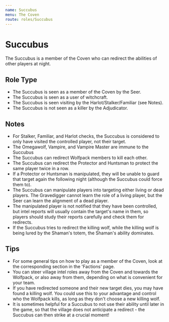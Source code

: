 ```yaml
---
name: Succubus
menu: The Coven
route: roles/Succubus
---
```


# Succubus

The Succubus is a member of the Coven who can redirect the abilities of other players at night.

## Role Type

- The Succubus is seen as a member of the Coven by the Seer.
- The Succubus is seen as a user of witchcraft.
- The Succubus is seen visiting by the Harlot/Stalker/Familiar (see Notes).
- The Succubus is not seen as a killer by the Adjudicator.

## Notes

- For Stalker, Familiar, and Harlot checks, the Succubus is considered to only have visited the controlled player, not their target.
- The Omegawolf, Vampire, and Vampire Master are immune to the Succubus
- The Succubus can redirect Wolfpack members to kill each other.
- The Succubus can redirect the Protector and Huntsman to protect the same player twice in a row.
- If a Protector or Huntsman is manipulated, they will be unable to guard that target again the following night (although the Succubus could force them to).
- The Succubus can manipulate players into targeting either living or dead players. The Gravedigger cannot learn the role of a living player, but the Seer can learn the alignment of a dead player.
- The manipulated player is not notified that they have been controlled, but intel reports will usually contain the target's name in them, so players should study their reports carefully and check them for redirects.
- If the Succubus tries to redirect the killing wolf, while the killing wolf is being lured by the Shaman's totem, the Shaman's ability dominates.

## Tips

- For some general tips on how to play as a member of the Coven, look at the corresponding section in the 'Factions' page.
- You can steer village intel roles away from the Coven and towards the Wolfpack, or also away from them, depending on what is convenient for your team.
- If you have redirected someone and their new target dies, you may have found a killing wolf. You could use this to your advantage and control who the Wolfpack kills, as long as they don't choose a new killing wolf.
- It is sometimes helpful for a Succubus to not use their ability until later in the game, so that the village does not anticipate a redirect - the Succubus can then strike at a crucial moment!

